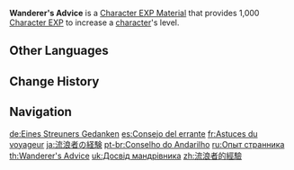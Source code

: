 {{Item Infobox
|id           = 104001
|image        = Item Wanderer's Advice.png
|type         = Character EXP Materials
|invCategory  = Character Development Items
|quality      = 2
|effect       = [[Character EXP]] material. Gives 1,000 EXP.
|description  = These experiences are still beneficial even if one does not live in Teyvat.
|source1      = [[Adventure Rank]] [[Adventure Rank/Adventurers' Guild Rewards|Rewards]]
|source2      = [[Spiral Abyss]] [[Spiral Abyss/Chamber's Bounty|Chamber's Bounty]]
|source3      = [[Chests]]
|source4      = [[Ley Line Outcrops]] Blossom of Revelation
|source5      = [[Realm Depot]]
|source6      = 
}}
'''Wanderer's Advice''' is a [[Character EXP Material]] that provides 1,000 [[Character EXP]] to increase a [[character]]'s level.
{{Card|Character EXP|1,000}}
==Other Languages==
{{Other Languages
|en      = Wanderer's Advice
|zhs     = 流浪者的经验
|zhs_rm  = Liúlàng-zhě de Jīngyàn
|zht     = 流浪者的經驗
|zht_rm  = Liúlàng-zhě de Jīngyàn
|zh_tl   = Wanderer's Experience
|ja      = {{Rubi|流|る|浪|ろう|者|しゃ|の|の|経|けい|験|けん}}
|ja_rm   = Rurousha no Keiken
|ja_tl   = Wanderer's Experience
|ko      = 방랑자의 경험
|ko_rm   = Bangrangja-ui Gyeongheom
|ko_tl   = Wanderer's Experience
|es      = Consejo del errante
|es_tl   = 
|fr      = Astuces du voyageur
|fr_tl   = Tips of the Traveler
|ru      = Опыт странника
|ru_tl   = Wanderer's Experience
|th      = Wanderer's Advice
|vi      = Kinh Nghiệm Kẻ Lang Thang
|vi_tl   = Wanderer's Experience
|de      = Eines Streuners Gedanken
|de_tl   = A Drifter's Thoughts
|id      = Wanderer's Advice
|pt      = Conselho do Andarilho
|pt_tl   = 
|tr      = Gezginin Tavsiyesi
|tr_tl   = 
|it      = Consiglio del vagabondo
|it_tl   = Wanderer's Advice
}}

==Change History==
{{Change History|1.0}}
==Navigation==
{{EXP Navbox|Item Sources}}

[[de:Eines Streuners Gedanken]]
[[es:Consejo del errante]]
[[fr:Astuces du voyageur]]
[[ja:流浪者の経験]]
[[pt-br:Conselho do Andarilho]]
[[ru:Опыт странника]]
[[th:Wanderer's Advice]]
[[uk:Досвід мандрівника]]
[[zh:流浪者的經驗]]
